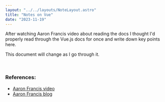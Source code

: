```yaml
---
layout: "../../layouts/NoteLayout.astro"
title: "Notes on Vue"
date: "2023-11-19"
---
```


After watching Aaron Francis video about reading the
docs I thought I'd properly read through the Vue.js 
docs for once and write down key points here.

This document will change as I go through it.

<br/>

### References:
- [Aaron Francis video](https://youtu.be/hDJ5vXRPZCE)
- [Aaron Francis blog](https://aaronfrancis.com/2023/read-the-docs-like-a-book)
